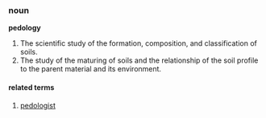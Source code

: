 ===noun===
'''pedology'''
# The scientific study of the formation, composition, and classification of soils.
# The study of the maturing of soils and the relationship of the soil profile to the parent material and its environment.

====related terms====
# [[pedologist]]